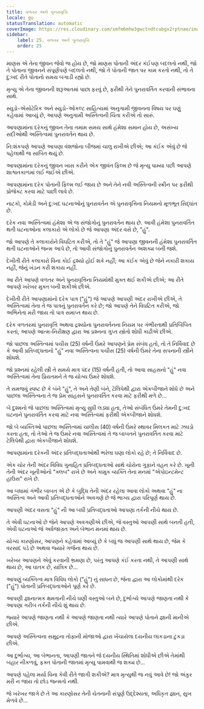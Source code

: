 ```yaml
---
title: વળતર અને પુનરાવૃત્તિ
locale: gu
statusTranslation: automatic
coverImage: https://res.cloudinary.com/xmfm6mhw3gwctndtcubgx2rptnae/image/upload/v1740468922/small_cover_tratado_de_psicologia_revolucionaria_a4c0dca4e0.webp
sidebar:
    label: 25. વળતર અને પુનરાવૃત્તિ
    order: 25
---
```

માણસ એ તેના જીવન જેવો જ હોય છે, જો માણસ પોતાની અંદર કંઈપણ બદલતો નથી, જો તે પોતાના જીવનને સંપૂર્ણપણે બદલતો નથી, જો તે પોતાની જાત પર કામ કરતો નથી, તો તે દુ:ખદ રીતે પોતાનો સમય બગાડી રહ્યો છે.

મૃત્યુ એ તેના જીવનની શરૂઆતમાં પાછા ફરવું છે, ફરીથી તેને પુનરાવર્તિત કરવાની સંભાવના સાથે.

સ્યુડો-એસોટેરિક અને સ્યુડો-ઓકલ્ટ સાહિત્યમાં અનુગામી જીવનના વિષય પર ઘણું કહેવામાં આવ્યું છે, આપણે અનુગામી અસ્તિત્વની ચિંતા કરીએ તો સારું.

આપણામાંના દરેકનું જીવન તેના તમામ સમય સાથે હંમેશા સમાન હોય છે, અસંખ્ય સદીઓથી અસ્તિત્વમાં પુનરાવર્તન થાય છે.

નિ:શંકપણે આપણે આપણા વંશજોના બીજમાં ચાલુ રાખીએ છીએ; આ કંઈક એવું છે જે પહેલાથી જ સાબિત થયું છે.

આપણામાંના દરેકનું જીવન ખાસ કરીને એક જીવંત ફિલ્મ છે જે મૃત્યુ પામ્યા પછી આપણે શાશ્વતકાળમાં લઈ જઈએ છીએ.

આપણામાંના દરેક પોતાની ફિલ્મ લઈ જાય છે અને તેને નવી અસ્તિત્વની સ્ક્રીન પર ફરીથી પ્રોજેક્ટ કરવા માટે પાછી લાવે છે.

નાટકો, કોમેડી અને દુ:ખદ ઘટનાઓનું પુનરાવર્તન એ પુનરાવૃત્તિના નિયમનો મૂળભૂત સિદ્ધાંત છે.

દરેક નવા અસ્તિત્વમાં હંમેશા એ જ સંજોગોનું પુનરાવર્તન થાય છે. આવી હંમેશા પુનરાવર્તિત થતી ઘટનાઓના કલાકારો એ લોકો છે જે આપણા અંદર વસે છે, "હું".

જો આપણે તે કલાકારોને વિઘટિત કરીએ, તો તે "હું" જે આપણા જીવનની હંમેશા પુનરાવર્તિત થતી ઘટનાઓને જન્મ આપે છે, તો આવી સંજોગોનું પુનરાવર્તન અશક્ય બની જશે.

દેખીતી રીતે કલાકારો વિના કોઈ દ્રશ્યો હોઈ શકે નહીં; આ કંઈક એવું છે જેને નકારી શકાય નહીં, જેનું ખંડન કરી શકાય નહીં.

આ રીતે આપણે વળતર અને પુનરાવૃત્તિના નિયમોથી મુક્ત થઈ શકીએ છીએ; આ રીતે આપણે ખરેખર મુક્ત બની શકીએ છીએ.

દેખીતી રીતે આપણામાંનો દરેક પાત્ર ("હું") જે આપણે આપણી અંદર રાખીએ છીએ, તે અસ્તિત્વમાં તેના તે જ પાત્રનું પુનરાવર્તન કરે છે; જો આપણે તેને વિઘટિત કરીએ, જો અભિનેતા મરી જાય તો પાત્ર સમાપ્ત થાય છે.

દરેક વળતરમાં પુનરાવૃત્તિ અથવા દ્રશ્યોના પુનરાવર્તનના નિયમ પર ગંભીરતાથી પ્રતિબિંબિત કરતાં, આપણે આત્મ-નિરીક્ષણ દ્વારા આ પ્રશ્નના ગુપ્ત સ્ત્રોતો શોધી કાઢીએ છીએ.

જો પાછલા અસ્તિત્વમાં પચીસ (25) વર્ષની ઉંમરે આપણને પ્રેમ સંબંધ હતો, તો તે નિર્વિવાદ છે કે આવી પ્રતિબદ્ધતાનો "હું" નવા અસ્તિત્વના પચીસ (25) વર્ષની ઉંમરે તેના સપનાની સ્ત્રીને શોધશે.

જો પ્રશ્નમાં રહેલી સ્ત્રી તે સમયે માત્ર પંદર (15) વર્ષની હતી, તો આવા સાહસનો "હું" નવા અસ્તિત્વમાં તેના પ્રિયતમને તે જ યોગ્ય ઉંમરે શોધશે.

તે સમજવું સ્પષ્ટ છે કે બંને "હું", તે અને તેણી બંને, ટેલિપેથી દ્વારા એકબીજાને શોધે છે અને પાછલા અસ્તિત્વના તે જ પ્રેમ સાહસને પુનરાવર્તિત કરવા માટે ફરીથી મળે છે...

બે દુશ્મનો જે પાછલા અસ્તિત્વમાં મૃત્યુ સુધી લડ્યા હતા, તેઓ સંબંધિત ઉંમરે તેમની દુ:ખદ ઘટનાને પુનરાવર્તિત કરવા માટે નવા અસ્તિત્વમાં ફરીથી એકબીજાને શોધશે.

જો બે વ્યક્તિઓ પાછલા અસ્તિત્વમાં ચાલીસ (40) વર્ષની ઉંમરે સ્થાવર મિલકત માટે ઝઘડો કરતા હતા, તો તેઓ તે જ ઉંમરે નવા અસ્તિત્વમાં તે જ બાબતને પુનરાવર્તિત કરવા માટે ટેલિપેથી દ્વારા એકબીજાને શોધશે.

આપણામાંના દરેકની અંદર પ્રતિબદ્ધતાઓથી ભરેલા ઘણા લોકો રહે છે; તે નિર્વિવાદ છે.

એક ચોર તેની અંદર વિવિધ ગુનાહિત પ્રતિબદ્ધતાઓ સાથે ચોરોના ગુફાને વહન કરે છે. ખૂની તેની અંદર ખૂનીઓનો "ક્લબ" રાખે છે અને કામુક વ્યક્તિ તેના મનમાં "એપોઇન્ટમેન્ટ હાઉસ" રાખે છે.

આ બધામાં ગંભીર બાબત એ છે કે બુદ્ધિ તેની અંદર રહેલા આવા લોકો અથવા "હું" ના અસ્તિત્વ અને આવી પ્રતિબદ્ધતાઓને અવગણે છે જે ભાગ્ય દ્વારા પરિપૂર્ણ થાય છે.

આપણી અંદર વસતા "હું" ની આ બધી પ્રતિબદ્ધતાઓ આપણા તર્કની નીચે થાય છે.

તે એવી ઘટનાઓ છે જેને આપણે અવગણીએ છીએ, જે વસ્તુઓ આપણી સાથે બનતી હતી, એવી ઘટનાઓ જે અર્ધજાગ્રત અને બેભાન મનમાં થાય છે.

યોગ્ય કારણોસર, આપણને કહેવામાં આવ્યું છે કે બધું જ આપણી સાથે થાય છે, જેમ કે વરસાદ પડે છે અથવા જ્યારે ગર્જના થાય છે.

ખરેખર આપણને એવું કરવાની ભ્રમણા છે, પરંતુ આપણે કંઈ કરતા નથી, તે આપણી સાથે થાય છે, આ ઘાતક છે, યાંત્રિક છે...

આપણું વ્યક્તિત્વ માત્ર વિવિધ લોકો ("હું") નું સાધન છે, જેના દ્વારા આ લોકોમાંથી દરેક ("હું") પોતાની પ્રતિબદ્ધતાઓને પૂર્ણ કરે છે.

આપણી જ્ઞાનાત્મક ક્ષમતાની નીચે ઘણી વસ્તુઓ બને છે, દુર્ભાગ્યે આપણે જાણતા નથી કે આપણા ગરીબ તર્કની નીચે શું થાય છે.

જ્યારે આપણે જાણતા નથી કે આપણે જાણતા નથી ત્યારે આપણે પોતાને જ્ઞાની માનીએ છીએ.

આપણે અસ્તિત્વના સમુદ્રના તોફાની મોજાઓ દ્વારા ખેંચાયેલા દયનીય લાકડાના ટુકડા છીએ.

આ દુર્ભાગ્ય, આ બેભાનતા, આપણી જાતને જે દયનીય સ્થિતિમાં શોધીએ છીએ તેમાંથી બહાર નીકળવું, ફક્ત પોતાની જાતમાં મૃત્યુ પામવાથી જ શક્ય છે...

આપણે પહેલા મર્યા વિના કેવી રીતે જાગી શકીએ? માત્ર મૃત્યુથી જ નવું આવે છે! જો અંકુર મરી ન જાય તો છોડ જન્મતો નથી.

જે ખરેખર જાગે છે તે આ કારણોસર તેની ચેતનાની સંપૂર્ણ ઉદ્દેશ્યતા, અધિકૃત જ્ઞાન, સુખ મેળવે છે...

